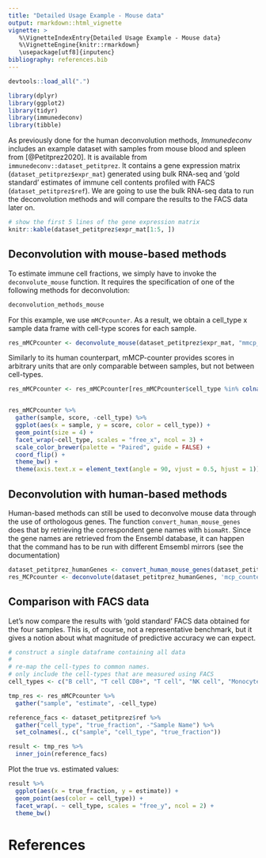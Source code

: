 ```yaml
---
title: "Detailed Usage Example - Mouse data"
output: rmarkdown::html_vignette
vignette: >
   %\VignetteIndexEntry{Detailed Usage Example - Mouse data}
   %\VignetteEngine{knitr::rmarkdown}
   \usepackage[utf8]{inputenc}
bibliography: references.bib
---
```


```r
devtools::load_all(".")
```

```r
library(dplyr)
library(ggplot2)
library(tidyr)
library(immunedeconv)
library(tibble)
```

As previously done for the human deconvolution methods, *Immunedeconv* includes an example dataset with samples from mouse blood and spleen from [@Petitprez2020]. 
It is available from `immunedeconv::dataset_petitprez`. It contains a gene expression matrix (`dataset_petitprez$expr_mat`) generated using bulk RNA-seq and 'gold standard' estimates of immune cell contents profiled with FACS (`dataset_petitprez$ref`). We are going to use the bulk RNA-seq data to run the deconvolution methods and will compare the results to the FACS data later on.   



```r
# show the first 5 lines of the gene expression matrix
knitr::kable(dataset_petitprez$expr_mat[1:5, ])
```

## Deconvolution with mouse-based methods

To estimate immune cell fractions, we simply have to invoke the `deconvolute_mouse` function. It requires the specification
of one of the following methods for deconvolution:

```r
deconvolution_methods_mouse
```


For this example, we use `mMCPcounter`. As a result, we obtain a cell_type x sample data frame with cell-type scores for each sample.

```r
res_mMCPcounter <- deconvolute_mouse(dataset_petitprez$expr_mat, "mmcp_counter")
```

Similarly to its human counterpart, mMCP-counter provides scores in arbitrary units that are only comparable between samples, but not between
cell-types. 

```r
res_mMCPcounter <- res_mMCPcounter[res_mMCPcounter$cell_type %in% colnames(dataset_petitprez$ref), ]


res_mMCPcounter %>%
  gather(sample, score, -cell_type) %>%
  ggplot(aes(x = sample, y = score, color = cell_type)) +
  geom_point(size = 4) +
  facet_wrap(~cell_type, scales = "free_x", ncol = 3) +
  scale_color_brewer(palette = "Paired", guide = FALSE) +
  coord_flip() +
  theme_bw() +
  theme(axis.text.x = element_text(angle = 90, vjust = 0.5, hjust = 1))
```

## Deconvolution with human-based methods

Human-based methods can still be used to deconvolve mouse data through the use of orthologous genes. The function `convert_human_mouse_genes` does that by retrieving the correspondent gene names with `biomaRt`. Since the gene names are retrieved from the Ensembl database, it can happen that the command has to be run with different Emsembl mirrors (see the documentation)


```R
dataset_petitprez_humanGenes <- convert_human_mouse_genes(dataset_petitprez$expr_mat, convert_to = 'human')
res_MCPcounter <- deconvolute(dataset_petitprez_humanGenes, 'mcp_counter')

```


## Comparison with FACS data
Let's now compare the results with 'gold standard' FACS data obtained for the four samples. This is, of course, not a representative benchmark, but it gives a notion about what magnitude of predictive accuracy we can expect. 
```r
# construct a single dataframe containing all data
#
# re-map the cell-types to common names.
# only include the cell-types that are measured using FACS
cell_types <- c("B cell", "T cell CD8+", "T cell", "NK cell", "Monocyte")

tmp_res <- res_mMCPcounter %>%
  gather("sample", "estimate", -cell_type)

reference_facs <- dataset_petitprez$ref %>%
  gather("cell_type", "true_fraction", -"Sample Name") %>%
  set_colnames(., c("sample", "cell_type", "true_fraction"))

result <- tmp_res %>%
  inner_join(reference_facs)
```

Plot the true vs. estimated values: 

```r
result %>%
  ggplot(aes(x = true_fraction, y = estimate)) +
  geom_point(aes(color = cell_type)) +
  facet_wrap(. ~ cell_type, scales = "free_y", ncol = 2) +
  theme_bw()
```

# References
